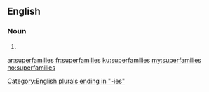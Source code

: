 ==English==

===Noun===
{{head|en|plural}}

# {{plural of|superfamily|lang=en}}

[[Category:English plurals ending in "-ies"]]

[[ar:superfamilies]]
[[fr:superfamilies]]
[[ku:superfamilies]]
[[my:superfamilies]]
[[no:superfamilies]]